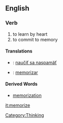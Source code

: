 ==English==
===Verb===
# to learn by heart
# to commit to memory
====Translations====
*{{sk}}: [[naučiť sa naspamäť]]
*{{es}}: [[memorizar]]

====Derived Words====
* [[memorization]]

[[it:memorize]]
[[Category:Thinking]]